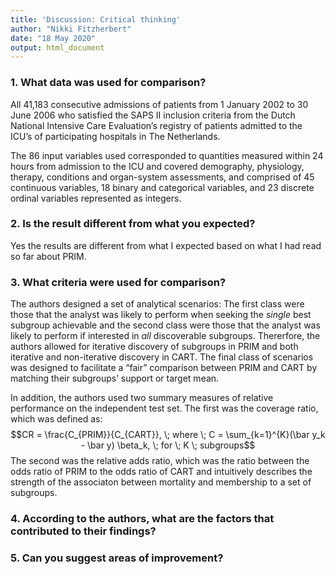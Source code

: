 ```yaml
---
title: 'Discussion: Critical thinking'
author: "Nikki Fitzherbert"
date: "18 May 2020"
output: html_document
---
```


### 1. What data was used for comparison?
All 41,183 consecutive admissions of patients from 1 January 2002 to 30 June 2006 who satisfied the SAPS II inclusion criteria from the Dutch National Intensive Care Evaluation's registry of patients admitted to the ICU's of participating hospitals in The Netherlands.

The 86 input variables used corresponded to quantities measured within 24 hours from admission to the ICU and covered demography, physiology, therapy, conditions and organ-system assessments, and comprised of 45 continuous variables, 18 binary and categorical variables, and 23 discrete ordinal variables represented as integers.

### 2. Is the result different from what you expected?
Yes the results are different from what I expected based on what I had read so far about PRIM.

### 3. What criteria were used for comparison?

The authors designed a set of analytical scenarios: The first class were those that the analyst was likely to perform when seeking the *single* best subgroup achievable and the second class were those that the analyst was likely to perform if interested in *all* discoverable subgroups. Thererfore, the authors allowed for iterative discovery of subgroups in PRIM and both iterative and non-iterative discovery in CART. The final class of scenarios was designed to facilitate a "fair" comparison between PRIM and CART by matching their subgroups' support or target mean.

In addition, the authors used two summary measures of relative performance on the independent test set. The first was the coverage ratio, which was defined as:  
$$CR = \frac{C_{PRIM}}{C_{CART}}, \; where \; C = \sum_{k=1}^{K}(\bar y_k - \bar y) \beta_k, \; for \; K \; subgroups$$
The second was the relative adds ratio, which was the ratio between the odds ratio of PRIM to the odds ratio of CART and intuitively describes the strength of the associaton between mortality and membership to a set of subgroups.

### 4. According to the authors, what are the factors that contributed to their findings?


### 5. Can you suggest areas of improvement?

